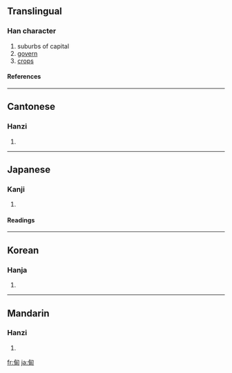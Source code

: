 ==Translingual==
===Han character===
{{Han char|rn=102|rad=田|as=02|sn=7|four=2762<sub>0</sub>|canj=心田 (PW)}}
# suburbs of capital
# [[govern]]
# [[crops]]
====References====
{{Han ref|kx=0759.040|dkj=21732|dj=1169.040|hdz=42528.080|uh=7538|ud=30008|bh=A86C|bd=43116}}

----
==Cantonese==
===Hanzi===
{{yue-hanzi|jyut=|y=din6}}
# {{defn|Cantonese}}

----
==Japanese==
===Kanji===
{{ja-kanji|grade=|rs=田02}}
# {{defn|Japanese}} 
====Readings====
{{ja-readings|on=[[てん]] (ten), [[でん]] (den)|kun=[[かり]] (kari)|nanori=}}

----
==Korean==
===Hanja===
{{ko-hanja|hangeul=[[전]], [[승]]|eumhun=|rv=jeon, seung|mr=chŏn, sŭng|y=cen, sung}}
# {{defn|Korean}}

----
==Mandarin==
===Hanzi===
{{cmn-hanzi|pin=[[diàn]] ([[dian4]])|wg=tien<sup>4</sup>}}
# {{defn|Mandarin}}

[[fr:甸]]
[[ja:甸]]